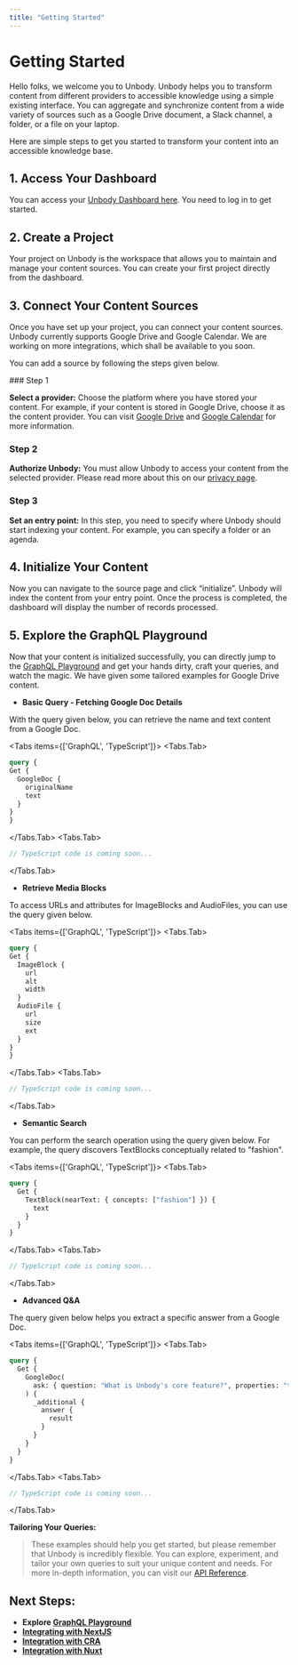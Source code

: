```yaml
---
title: "Getting Started"
---
```



# Getting Started

Hello folks, we welcome you to Unbody. Unbody helps you to transform content from different providers to accessible knowledge using a simple existing interface. You can aggregate and synchronize content from a wide variety of sources such as a Google Drive document, a Slack channel, a folder, or a file on your laptop.

Here are simple steps to get you started to transform your content into an accessible knowledge base.

## 1. Access Your Dashboard

You can access your [Unbody Dashboard here](https://app.unbody.io/). You need to log in to get started.

## 2. Create a Project

Your project on Unbody is the workspace that allows you to maintain and manage your content sources. You can create your first project directly from the dashboard.

## 3. Connect Your Content Sources

Once you have set up your project, you can connect your content sources. Unbody currently supports Google Drive and Google Calendar. We are working on more integrations, which shall be available to you soon.

You can add a source by following the steps given below.

<Steps>
### Step 1
 
**Select a provider:** Choose the platform where you have stored your content. For example, if your content is stored in Google Drive, choose it as the content provider. You can visit [Google Drive](/docs/google-drive) and [Google Calendar](/docs/google-calendar) for more information.
 
### Step 2
 
 **Authorize Unbody:** You must allow Unbody to access your content from the selected provider. Please read more about this on our [privacy page](https://unbody.io/privacy).

### Step 3

**Set an entry point:** In this step, you need to specify where Unbody should start indexing your content. For example, you can specify a folder or an agenda.

</Steps>

## 4. Initialize Your Content

Now you can navigate to the source page and click “initialize”. Unbody will index the content from your entry point. Once the process is completed, the dashboard will display the number of records processed.

## 5. Explore the GraphQL Playground

Now that your content is initialized successfully, you can directly jump to the [GraphQL Playground](https://www.apollographql.com/docs/apollo-server/v2/testing/graphql-playground/) and get your hands dirty, craft your queries, and watch the magic. We have given some tailored examples for Google Drive content.

- **Basic Query - Fetching Google Doc Details**

With the query given below, you can retrieve the name and text content from a Google Doc.

<Tabs items={['GraphQL', 'TypeScript']}>
  <Tabs.Tab>
  ```graphql copy
query {
  Get {
    GoogleDoc {
      originalName
      text
    }
  }
}
```
  </Tabs.Tab>
  <Tabs.Tab>
```typescript
// TypeScript code is coming soon...
```
</Tabs.Tab>
</Tabs>

- **Retrieve Media Blocks**

To access URLs and attributes for ImageBlocks and AudioFiles, you can use the query given below.

<Tabs items={['GraphQL', 'TypeScript']}>
  <Tabs.Tab>
  ```graphql copy
query {
  Get {
    ImageBlock {
      url
      alt
      width
    }
    AudioFile {
      url
      size
      ext
    }
  }
}
```
  </Tabs.Tab>
  <Tabs.Tab>
```typescript
// TypeScript code is coming soon...
```
</Tabs.Tab>
</Tabs>

- **Semantic Search**

You can perform the search operation using the query given below. For example, the query discovers TextBlocks conceptually related to "fashion".

<Tabs items={['GraphQL', 'TypeScript']}>
  <Tabs.Tab>
```graphql copy
query {
  Get {
    TextBlock(nearText: { concepts: ["fashion"] }) {
      text
    }
  }
}
```
  </Tabs.Tab>
  <Tabs.Tab>
```typescript
// TypeScript code is coming soon...
```
</Tabs.Tab>
</Tabs>

- **Advanced Q&A**

The query given below helps you extract a specific answer from a Google Doc.

<Tabs items={['GraphQL', 'TypeScript']}>
  <Tabs.Tab>
```graphql copy
query {
  Get {
    GoogleDoc(
      ask: { question: "What is Unbody's core feature?", properties: "text" }
    ) {
      _additional {
        answer {
          result
        }
      }
    }
  }
}
```
  </Tabs.Tab>
  <Tabs.Tab>
```typescript
// TypeScript code is coming soon...
```
</Tabs.Tab>
</Tabs>

**Tailoring Your Queries:**

> These examples should help you get started, but please remember that Unbody is incredibly flexible. You can explore, experiment, and tailor your own queries to suit your unique content and needs. For more in-depth information, you can visit our [API Reference](API%20reference%202461e452ed954382a8d1a39e3e6fb00b.md).

## **Next Steps:**

- **Explore [GraphQL Playground](https://studio.apollographql.com/sandbox/explorer/)**
- **[Integrating with NextJS](/docs/boilerplates/nextjs)**
- **[Integration with CRA](/docs/boilerplates/cra)**
- **[Integration with Nuxt](<(/docs/boilerplates/nuxt)>)**
